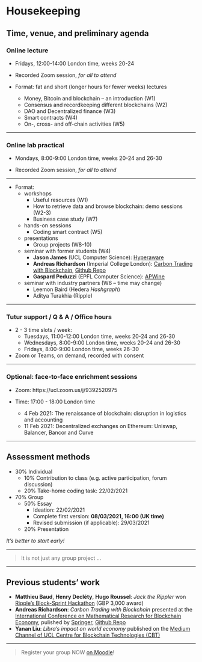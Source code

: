 # Housekeeping

## Time, venue, and preliminary agenda

### Online lecture

- Fridays, 12:00-14:00 London time, weeks 20-24

- Recorded Zoom session, *for all to attend*

- Format: fat and short (longer hours for fewer weeks) lectures
    - Money, Bitcoin and blockchain -- an introduction (W1)
    - Consensus and recordkeeping different blockchains (W2)
    - DAO and Decentralized finance (W3)
    - Smart contracts (W4)
    - On-, cross- and off-chain activities (W5)

---

### Online lab practical 

- Mondays, 8:00-9:00 London time, weeks 20-24 and 26-30

- Recorded Zoom session, *for all to attend*

---

- Format: 
    - workshops
        - Useful resources (W1)
        - How to retrieve data and browse blockchain: demo sessions (W2-3)
        - Business case study (W7)
    - hands-on sessions
        - Coding smart contract (W5)
    - presentations
        - Group projects (W8-10)
    - seminar with former students (W4)
        - **Jason James** (UCL Computer Science): [Hyperaware](https://hyperaware.io/)
        - **Andreas Richardson** (Imperial College London): [Carbon Trading with Blockchain](https://eprint.iacr.org/2020/1476.pdf), [Github Repo](https://github.com/xujiahuayz/CarbonTradingwithBlockchain)
        - **Gaspard Peduzzi** (EPFL Computer Science): [APWine](https://apwine.fi/)
    - seminar with industry partners (W6 -- time may change)
        - Leemon Baird (Hedera *Hashgraph*)
        - Aditya Turakhia (Ripple)

---

### Tutur support / Q & A / Office hours

- 2 - 3 time slots / week:
    - Tuesdays, 11:00-12:00 London time, weeks 20-24 and 26-30
    - Wednesdays, 8:00-9:00 London time, weeks 20-24 and 26-30
    - Fridays, 8:00-9:00 London time, weeks 26-30

- Zoom or Teams, on demand, recorded with consent

---

### Optional: face-to-face enrichment sessions

- Zoom: https://ucl.zoom.us/j/9392520975

- Time: 17:00 - 18:00 London time
    - 4 Feb 2021: The renaissance of blockchain: disruption in logistics and accounting
    - 11 Feb 2021: Decentralized exchanges on Ethereum: Uniswap, Balancer, Bancor and Curve

---

## Assessment methods

- 30% Individual
    - 10% Contribution to class (e.g. active participation, forum discussion)
    - 20% Take-home coding task: 22/02/2021
- 70% Group
    - 50% Essay
        - Ideation: 22/02/2021
        - Complete first version: **08/03/2021, 16:00 (UK time)**
        - Revised submission (if applicable): 29/03/2021
    - 20% Presentation

*It's better to start early!*

---

> It is not just any group project ...

---

## Previous students' work

- **Matthieu Baud**, **Henry Decléty**, **Hugo Roussel**: *Jack the Rippler* won [Ripple's Block-Sprint Hackathon](https://actu.epfl.ch/news/fast-as-lightning-prize-of-the-block-sprint-hack-2/) (GBP 3,000 award) 
- **Andreas Richardson**: *Carbon Trading with Blockchain* presented at the [International Conference on
Mathematical Research for Blockchain Economy](https://www.marble-conference.org/marble2020-programme), pulished by [Springer](https://www.springer.com/gp/book/9783030533557), [Github Repo](https://github.com/xujiahuayz/CarbonTradingwithBlockchain)
- **Yanan Liu**: *Libra's impact on world economy* published on the [Medium Channel of UCL Centre for Blockchain Technologies (CBT)](https://medium.com/uclcbt/inception-of-stablecoins-like-libra-and-its-impact-on-world-economy-73d9124f25a6)

---

> Register your group NOW [on Moodle](https://moodle.ucl.ac.uk/mod/choicegroup/view.php?id=2705471)!
